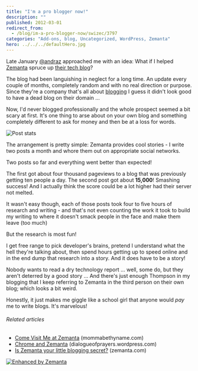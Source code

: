 ```yaml
---
title: "I'm a pro blogger now!"
description: ""
published: 2012-03-01
redirect_from:
  - /blog/im-a-pro-blogger-now/swizec/3797
categories: "Add-ons, blog, Uncategorized, WordPress, Zemanta"
hero: ../../../defaultHero.jpg
---
```


Late January [@andraz](http://twitter.com/andraz) approached me with an idea: What if I helped [Zemanta](http://www.zemanta.com "Zemanta") spruce up [their tech blog](http://www.zemanta.com/fruitblog/)?

The blog had been languishing in neglect for a long time. An update every couple of months, completely random and with no real direction or purpose. Since they're a company that's all about [blogging](http://en.wikipedia.org/wiki/Blog "Blog") I guess it didn't look good to have a dead blog on their domain ...

Now, I'd never blogged professionally and the whole prospect seemed a bit scary at first. It's one thing to arse about on your own blog and something completely different to ask for money and then be at a loss for words.

![Post stats](https://swizec.com/wp-content/uploads/2012/03/a_stats.png "Post stats")

The arrangement is pretty simple: Zemanta provides cool stories - I write two posts a month and whore them out on appropriate social networks.

Two posts so far and everything went better than expected!

The first got about four thousand pageviews to a blog that was previously getting ten people a day. The second post got about **15,000**! Smashing success! And I actually think the score could be a lot higher had their server not melted.

It wasn't easy though, each of those posts took four to five hours of research and writing - and that's not even counting the work it took to build my writing to where it doesn't smack people in the face and make them leave (too much)

But the research is most fun!

I get free range to pick developer's brains, pretend I understand what the hell they're talking about, then spend hours getting up to speed online and in the end dump that research into a story. And it does have to be a story!

Nobody wants to read a dry technology report ... well, some do, but they aren't deterred by a good story ... And there's just enough Thompson in my blogging that I keep referring to Zemanta in the third person on their own blog; which looks a bit weird.

Honestly, it just makes me giggle like a school girl that anyone would _pay_ me to write blogs. It's marvelous!

###### Related articles

- [Come Visit Me at Zemanta](http://mommabethyname.com/2012/02/01/come-visit-me-at-zemanta/) (mommabethyname.com)
- [Chrome and Zemanta](http://dialogueofprayers.wordpress.com/2011/12/01/chrome-and-zemanta/) (dialogueofprayers.wordpress.com)
- [Is Zemanta your little blogging secret?](http://www.zemanta.com/blog/is-zemanta-your-little-blogging-secret/) (zemanta.com)

[![Enhanced by Zemanta](https://img.zemanta.com/zemified_e.png?x-id=d4dd2885-f909-4e8e-af7b-37a55dd1cf1e)](http://www.zemanta.com/ "Enhanced by Zemanta")
